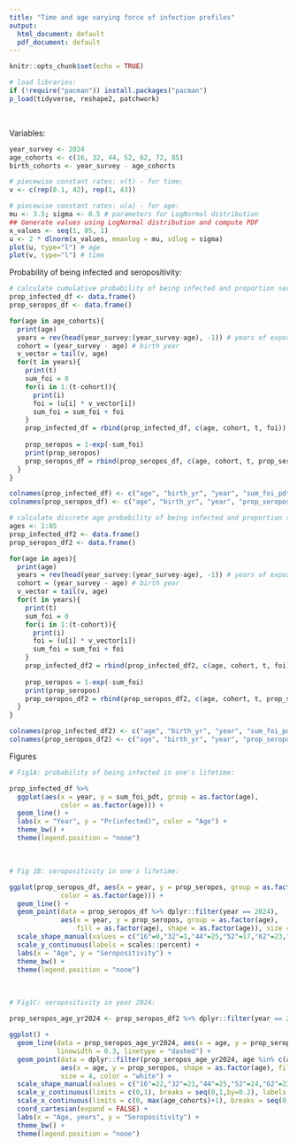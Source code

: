 ```yaml
---
title: "Time and age varying force of infection profiles"
output:
  html_document: default
  pdf_document: default
---
```


<style>
body {
text-align: justify}
</style>

```r
knitr::opts_chunk$set(echo = TRUE)
```

```r

# load libraries:
if (!require("pacman")) install.packages("pacman")
p_load(tidyverse, reshape2, patchwork)

```

$~$

Variables:
$~$

```r
year_survey <- 2024
age_cohorts <- c(16, 32, 44, 52, 62, 72, 85)
birth_cohorts <- year_survey - age_cohorts

# piecewise constant rates: v(t) - for time;  
v <- c(rep(0.1, 42), rep(1, 43))

# piecewise constant rates: u(a) - for age:
mu <- 3.5; sigma <- 0.5 # parameters for LogNormal distribution
## Generate values using LogNormal distribution and compute PDF
x_values <- seq(1, 85, 1)
u <- 2 * dlnorm(x_values, meanlog = mu, sdlog = sigma)
plot(u, type="l") # age
plot(v, type="l") # time

```

Probability of being infected and seropositivity:
$~$

```r
# calculate cumulative probability of being infected and proportion seropositive:
prop_infected_df <- data.frame()
prop_seropos_df <- data.frame()

for(age in age_cohorts){
  print(age)
  years = rev(head(year_survey:(year_survey-age), -1)) # years of exposure by the cohort
  cohort = (year_survey - age) # birth year
  v_vector = tail(v, age)
  for(t in years){
    print(t)
    sum_foi = 0
    for(i in 1:(t-cohort)){
      print(i)
      foi = (u[i] * v_vector[i])
      sum_foi = sum_foi + foi
    }
    prop_infected_df = rbind(prop_infected_df, c(age, cohort, t, foi))
    
    prop_seropos = 1-exp(-sum_foi)
    print(prop_seropos)
    prop_seropos_df = rbind(prop_seropos_df, c(age, cohort, t, prop_seropos))
  }
}

colnames(prop_infected_df) <- c("age", "birth_yr", "year", "sum_foi_pdt")
colnames(prop_seropos_df) <- c("age", "birth_yr", "year", "prop_seropos")

# calculate discrete age probability of being infected and proportion seropositive:
ages <- 1:85
prop_infected_df2 <- data.frame()
prop_seropos_df2 <- data.frame()

for(age in ages){
  print(age)
  years = rev(head(year_survey:(year_survey-age), -1)) # years of exposure by the cohort
  cohort = (year_survey - age) # birth year
  v_vector = tail(v, age)
  for(t in years){
    print(t)
    sum_foi = 0
    for(i in 1:(t-cohort)){
      print(i)
      foi = (u[i] * v_vector[i])
      sum_foi = sum_foi + foi
    }
    prop_infected_df2 = rbind(prop_infected_df2, c(age, cohort, t, foi))
    
    prop_seropos = 1-exp(-sum_foi)
    print(prop_seropos)
    prop_seropos_df2 = rbind(prop_seropos_df2, c(age, cohort, t, prop_seropos))
  }
}

colnames(prop_infected_df2) <- c("age", "birth_yr", "year", "sum_foi_pdt")
colnames(prop_seropos_df2) <- c("age", "birth_yr", "year", "prop_seropos")

```

Figures
$~$

```r
# Fig1A: probability of being infected in one's lifetime:

prop_infected_df %>% 
  ggplot(aes(x = year, y = sum_foi_pdt, group = as.factor(age), 
             color = as.factor(age))) +
  geom_line() +
  labs(x = "Year", y = "Pr(infected)", color = "Age") + 
  theme_bw() +
  theme(legend.position = "none")

```

$~$

```r
# Fig 1B: seropositivity in one's lifetime:

ggplot(prop_seropos_df, aes(x = year, y = prop_seropos, group = as.factor(age), 
             color = as.factor(age))) +
  geom_line() +
  geom_point(data = prop_seropos_df %>% dplyr::filter(year == 2024), 
             aes(x = year, y = prop_seropos, group = as.factor(age), 
                 fill = as.factor(age), shape = as.factor(age)), size = 3) +
  scale_shape_manual(values = c("16"=0,"32"=1,"44"=25,"52"=17,"62"=23,"72"=15,"85"=16)) +
  scale_y_continuous(labels = scales::percent) +
  labs(x = "Age", y = "Seropositivity") +
  theme_bw() +
  theme(legend.position = "none")

```

$~$

```r
# Fig1C: seropositivity in year 2024:

prop_seropos_age_yr2024 <- prop_seropos_df2 %>% dplyr::filter(year == 2024)

ggplot() +
  geom_line(data = prop_seropos_age_yr2024, aes(x = age, y = prop_seropos), color = "grey60", 
            linewidth = 0.3, linetype = "dashed") +
  geom_point(data = dplyr::filter(prop_seropos_age_yr2024, age %in% c(age_cohorts)),
             aes(x = age, y = prop_seropos, shape = as.factor(age), fill = as.factor(age)),
             size = 4, color = "white") +
  scale_shape_manual(values = c("16"=22,"32"=21,"44"=25,"52"=24,"62"=23,"72"=22,"85"=21)) +
  scale_y_continuous(limits = c(0,1), breaks = seq(0,1,by=0.2), labels = scales::percent) +
  scale_x_continuous(limits = c(0, max(age_cohorts)+1), breaks = seq(0, max(age_cohorts), by=10)) +
  coord_cartesian(expand = FALSE) +
  labs(x = "Age, years", y = "Seropositivity") +
  theme_bw() +
  theme(legend.position = "none")

```
